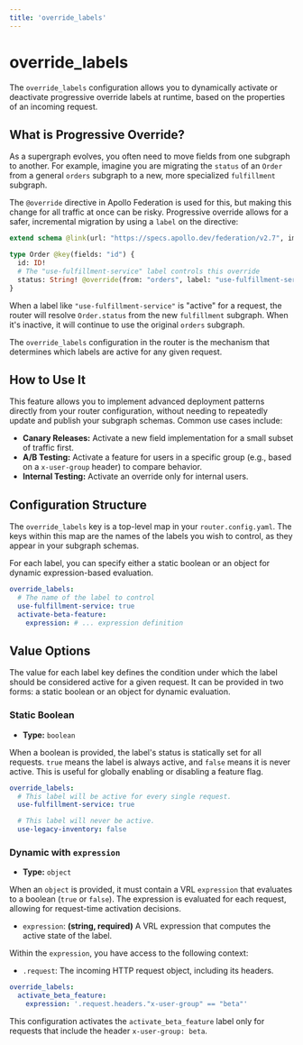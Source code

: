 ```yaml
---
title: 'override_labels'
---
```


# override_labels

The `override_labels` configuration allows you to dynamically activate or deactivate progressive
override labels at runtime, based on the properties of an incoming request.

## What is Progressive Override?

As a supergraph evolves, you often need to move fields from one subgraph to another. For example,
imagine you are migrating the `status` of an `Order` from a general `orders` subgraph to a new, more
specialized `fulfillment` subgraph.

The `@override` directive in Apollo Federation is used for this, but making this change for all
traffic at once can be risky. Progressive override allows for a safer, incremental migration by
using a `label` on the directive:

```graphql filename="fulfillment-subgraph.graphql"
extend schema @link(url: "https://specs.apollo.dev/federation/v2.7", import: ["@key", "@override"])

type Order @key(fields: "id") {
  id: ID!
  # The "use-fulfillment-service" label controls this override
  status: String! @override(from: "orders", label: "use-fulfillment-service")
}
```

When a label like `"use-fulfillment-service"` is "active" for a request, the router will resolve
`Order.status` from the new `fulfillment` subgraph. When it's inactive, it will continue to use the
original `orders` subgraph.

The `override_labels` configuration in the router is the mechanism that determines which labels are
active for any given request.

## How to Use It

This feature allows you to implement advanced deployment patterns directly from your router
configuration, without needing to repeatedly update and publish your subgraph schemas. Common use
cases include:

- **Canary Releases:** Activate a new field implementation for a small subset of traffic first.
- **A/B Testing:** Activate a feature for users in a specific group (e.g., based on a `x-user-group`
  header) to compare behavior.
- **Internal Testing:** Activate an override only for internal users.

## Configuration Structure

The `override_labels` key is a top-level map in your `router.config.yaml`. The keys within this map
are the names of the labels you wish to control, as they appear in your subgraph schemas.

For each label, you can specify either a static boolean or an object for dynamic expression-based
evaluation.

```yaml
override_labels:
  # The name of the label to control
  use-fulfillment-service: true
  activate-beta-feature:
    expression: # ... expression definition
```

## Value Options

The value for each label key defines the condition under which the label should be considered active
for a given request. It can be provided in two forms: a static boolean or an object for dynamic
evaluation.

### Static Boolean

- **Type:** `boolean`

When a boolean is provided, the label's status is statically set for all requests. `true` means the
label is always active, and `false` means it is never active. This is useful for globally enabling
or disabling a feature flag.

```yaml
override_labels:
  # This label will be active for every single request.
  use-fulfillment-service: true

  # This label will never be active.
  use-legacy-inventory: false
```

### Dynamic with `expression`

- **Type:** `object`

When an `object` is provided, it must contain a VRL `expression` that evaluates to a boolean (`true`
or `false`). The expression is evaluated for each request, allowing for request-time activation
decisions.

- `expression`: **(string, required)** A VRL expression that computes the active state of the label.

Within the `expression`, you have access to the following context:

- `.request`: The incoming HTTP request object, including its headers.

```yaml
override_labels:
  activate_beta_feature:
    expression: '.request.headers."x-user-group" == "beta"'
```

This configuration activates the `activate_beta_feature` label only for requests that include the
header `x-user-group: beta`.
